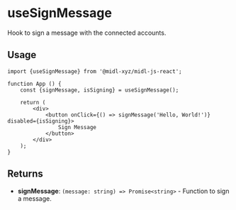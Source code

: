 # useSignMessage

Hook to sign a message with the connected accounts.

## Usage

```tsx
import {useSignMessage} from '@midl-xyz/midl-js-react';

function App () {
    const {signMessage, isSigning} = useSignMessage();

    return (
        <div>
            <button onClick={() => signMessage('Hello, World!')} disabled={isSigning}>
                Sign Message
            </button>
        </div>
    );
}
```

## Returns

- **signMessage**: `(message: string) => Promise<string>` - Function to sign a message.